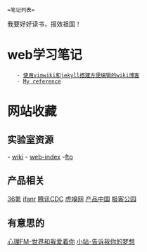  =笔记列表=
我要好好读书，报效祖国！

= web学习笔记 =
    - [[vimwiki_jekyll|使用vimwiki和jekyll搭建方便编辑的wiki博客]]
    - [[http://www.ruanyifeng.com/blog/2012/08/blogging_with_jekyll.html|My reference]]

= 网站收藏 =
== 实验室资源 ==
- [[http://172.18.184.221/|wiki]]
- [[http://172.18.184.59|web-index]]
-[[http://172.18.184.220|ftp]]
== 产品相关 ==
[[http://www.36kr.com/|36氪]]
[[http://www.ifanr.com/|ifanr]]
[[http://cdc.tencent.com/|腾讯CDC]]
[[http://www.huxiu.com/|虎嗅网]]
[[http://www.pmtoo.com/|产品中国]]
[[http://event.geekpark.net/|极客公园]]
== 有意思的 ==
[[http://fm.xinli001.com/|心理FM-世界和我爱着你]]
[[http://zhan.renren.com/home?checked=true|小站-告诉我你的梦想]]



    
   
